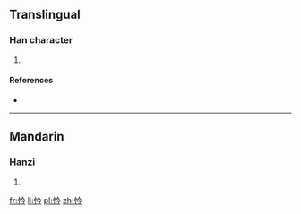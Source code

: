 ==Translingual==

===Han character===
{{Han char|rn=61|rad=心|as=04|sn=7|four=9802<sub>7</sub>|canj=心人戈弓 (POIN)}}

# {{defn|Han|sort=心04}}

====References====
* {{Han ref|kx=0378.200|dkj=10389|dj=0706.200|hdz=42277.100|uh=5FF4|ud=24564|bh=CAE5|bd=51941}}

----

==Mandarin==

===Hanzi===
{{cmn-hanzi|pin=[[niǔ]] ([[niu3]]), [[nǜ]] ([[nü4]]), [[qián]] ([[qian2]])|wg=niu<sup>3</sup>, nü<sup>4</sup>, ch'ien<sup>2</sup>}}

# {{defn|lang=cmn|sort=心04}}

[[fr:忴]]
[[li:忴]]
[[pl:忴]]
[[zh:忴]]